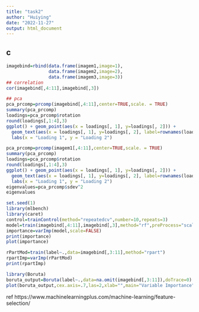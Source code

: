 ```yaml
---
title: "task2"
author: "Huiying"
date: "2022-11-27"
output: html_document
---
```


## c

```r
imagebind=rbind(data.frame(imagem1,image=1),
                data.frame(imagem2,image=2),
                data.frame(imagem3,image=3))
## correlation 
cor(imagebind[,4:11],imagebind[,3])
```

```r
## pca
pca_prcomp=prcomp(imagebind[,4:11],center=TRUE,scale. = TRUE)
summary(pca_prcomp)
loadings=pca_prcomp$rotation
round(loadings[,1:4],3)
ggplot() + geom_point(aes(x = loadings[, 1], y=loadings[, 2])) +
  geom_text(aes(x = loadings[, 1], y=loadings[, 2], label=rownames(loadings))) +
  labs(x = "Loading 1", y = "Loading 2")
```

```r
pca_prcomp=prcomp(imagem1[,4:11],center=TRUE,scale. = TRUE)
summary(pca_prcomp)
loadings=pca_prcomp$rotation
round(loadings[,1:4],3)
ggplot() + geom_point(aes(x = loadings[, 1], y=loadings[, 2])) +
  geom_text(aes(x = loadings[, 1], y=loadings[, 2], label=rownames(loadings))) +
  labs(x = "Loading 1", y = "Loading 2")
eigenvalues=pca_prcomp$sdev^2
eigenvalues
```

```r
set.seed(1)
library(mlbench)
library(caret)
control=trainControl(method="repeatedcv",number=10,repeats=3)
model=train(imagebind[,4:11],imagebind[,3],method="rf",preProcess="scale",trControl=control)
importance=varImp(model,scale=FALSE)
print(importance)
plot(importance)
```

```r
rPartMod=train(label~.,data=imagebind[,3:11],method="rpart")
rpartImp=varImp(rPartMod)
print(rpartImp)
```

```r
library(Boruta)
boruta_output=Boruta(label~.,data=na.omit(imagebind[,3:11]),doTrace=0)
plot(boruta_output,cex.axis=.7,las=2,xlab="",main="Variable Importance")
```

ref https://www.machinelearningplus.com/machine-learning/feature-selection/

